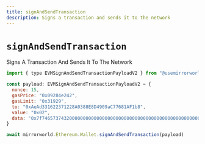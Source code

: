 ```yaml
---
title: signAndSendTransaction
description: Signs a transaction and sends it to the network
---
```


# `signAndSendTransaction`

Signs A Transaction And Sends It To The Network

```js
import { type EVMSignAndSendTransactionPayloadV2 } from "@usemirrorworld/web3.js"

const payload: EVMSignAndSendTransactionPayloadV2 = {
  nonce: 15,
  gasPrice: "0x09284e242",
  gasLimit: "0x31929",
  to: "0xAeAd331622371228A0388E8D4909aC77681AF1b8",
  value: "0x02",
  data: "0x7f7465737432000000000000000000000000000000000000000000000000000000600057",
}

await mirrorworld.Ethereum.Wallet.signAndSendTransaction(payload)
```
